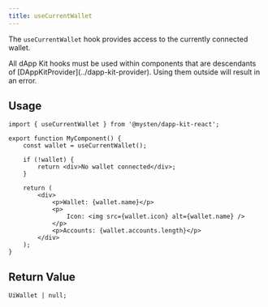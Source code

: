 ```yaml
---
title: useCurrentWallet
---
```


The `useCurrentWallet` hook provides access to the currently connected wallet.

<Callout type="warn">
	All dApp Kit hooks must be used within components that are descendants of
	[DAppKitProvider](../dapp-kit-provider). Using them outside will result in an error.
</Callout>

## Usage

```tsx
import { useCurrentWallet } from '@mysten/dapp-kit-react';

export function MyComponent() {
	const wallet = useCurrentWallet();

	if (!wallet) {
		return <div>No wallet connected</div>;
	}

	return (
		<div>
			<p>Wallet: {wallet.name}</p>
			<p>
				Icon: <img src={wallet.icon} alt={wallet.name} />
			</p>
			<p>Accounts: {wallet.accounts.length}</p>
		</div>
	);
}
```

## Return Value

```tsx
UiWallet | null;
```
